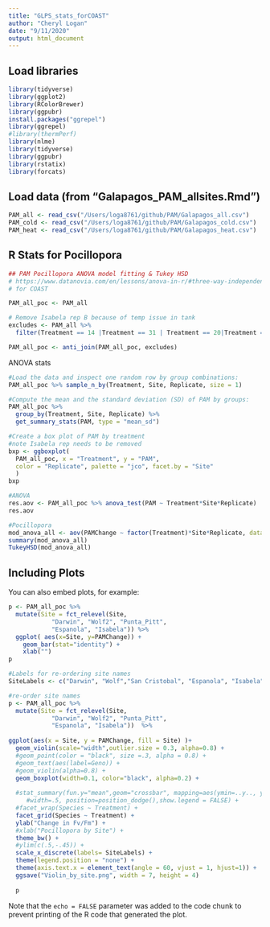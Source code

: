 ```yaml
---
title: "GLPS_stats_forCOAST"
author: "Cheryl Logan"
date: "9/11/2020"
output: html_document
---
```


## Load libraries
```r
library(tidyverse)
library(ggplot2)
library(RColorBrewer)
library(ggpubr)
install.packages("ggrepel")
library(ggrepel)
#library(thermPerf)
library(nlme)
library(tidyverse)
library(ggpubr)
library(rstatix)
library(forcats)
```

## Load data (from "Galapagos_PAM_allsites.Rmd")
```r
PAM_all <- read_csv("/Users/loga8761/github/PAM/Galapagos_all.csv")
PAM_cold <- read_csv("/Users/loga8761/github/PAM/Galapagos_cold.csv")
PAM_heat <- read_csv("/Users/loga8761/github/PAM/Galapagos_heat.csv")
```

## R Stats for Pocillopora

```r
## PAM Pocillopora ANOVA model fitting & Tukey HSD
# https://www.datanovia.com/en/lessons/anova-in-r/#three-way-independent-anova
# for COAST

PAM_all_poc <- PAM_all 

# Remove Isabela rep B because of temp issue in tank
excludes <- PAM_all %>%
  filter(Treatment == 14 |Treatment == 31 | Treatment == 20|Treatment == 32.5 |Site == "AcademyBay" |Site == "Floreana"| Treatment == 35.5 & Site == "Isabela" & Replicate == "B")

PAM_all_poc <- anti_join(PAM_all_poc, excludes)
```

ANOVA stats
```r
#Load the data and inspect one random row by group combinations:
PAM_all_poc %>% sample_n_by(Treatment, Site, Replicate, size = 1)

#Compute the mean and the standard deviation (SD) of PAM by groups:
PAM_all_poc %>%
  group_by(Treatment, Site, Replicate) %>%
  get_summary_stats(PAM, type = "mean_sd")

#Create a box plot of PAM by treatment
#note Isabela rep needs to be removed
bxp <- ggboxplot(
  PAM_all_poc, x = "Treatment", y = "PAM", 
  color = "Replicate", palette = "jco", facet.by = "Site"
  )
bxp

#ANOVA
res.aov <- PAM_all_poc %>% anova_test(PAM ~ Treatment*Site*Replicate)
res.aov

#Pocillopora
mod_anova_all <- aov(PAMChange ~ factor(Treatment)*Site*Replicate, data = PAM_all_poc)
summary(mod_anova_all)
TukeyHSD(mod_anova_all)

```

## Including Plots

You can also embed plots, for example:

```r


p <- PAM_all_poc %>%
  mutate(Site = fct_relevel(Site, 
            "Darwin", "Wolf2", "Punta_Pitt", 
            "Espanola", "Isabela")) %>%
  ggplot( aes(x=Site, y=PAMChange)) +
    geom_bar(stat="identity") +
    xlab("")
p

```

```r
#Labels for re-ordering site names
SiteLabels <- c("Darwin", "Wolf","San Cristobal", "Espanola", "Isabela")

#re-order site names
p <- PAM_all_poc %>%
  mutate(Site = fct_relevel(Site, 
            "Darwin", "Wolf2", "Punta_Pitt", 
            "Espanola", "Isabela"))  %>%
  
ggplot(aes(x = Site, y = PAMChange, fill = Site) )+
  geom_violin(scale="width",outlier.size = 0.3, alpha=0.8) +
  #geom_point(color = "black", size =.3, alpha = 0.8) +
  #geom_text(aes(label=Geno)) +
  #geom_violin(alpha=0.8) +
  geom_boxplot(width=0.1, color="black", alpha=0.2) +
  
  #stat_summary(fun.y="mean",geom="crossbar", mapping=aes(ymin=..y.., ymax=..y..), 
     #width=.5, position=position_dodge(),show.legend = FALSE) + 
  #facet_wrap(Species ~ Treatment) +
  facet_grid(Species ~ Treatment) +
  ylab("Change in Fv/Fm") +
  #xlab("Pocillopora by Site") +
  theme_bw() +
  #ylim(c(.5,-.45)) +
  scale_x_discrete(labels= SiteLabels) +
  theme(legend.position = "none") +
  theme(axis.text.x = element_text(angle = 60, vjust = 1, hjust=1)) +
  ggsave("Violin_by_site.png", width = 7, height = 4) 
  
  p

```

Note that the `echo = FALSE` parameter was added to the code chunk to prevent printing of the R code that generated the plot.
